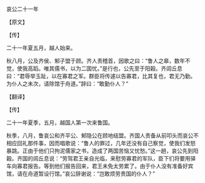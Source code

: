 

哀公二十一年

【原文】

【传】

二十一年夏五月，越人始来。

秋八月，公及齐侯、邾子盟于顾。齐人责稽首，因歌之曰：“鲁人之皋，数年不觉，使我高蹈。唯其儒书，以为二国忧。”是行也，公先至于阳穀。齐闾丘息曰：“君辱举玉趾，以在寡君之军。群臣将传遽以告寡君，比其复也，君无乃勤。为仆人之未次，请除馆于舟道。”辞曰：“敢勤仆人？”

【翻译】

【传】

二十一年夏季，五月，越国人第一次来鲁国。

秋季，八月，鲁哀公和齐平公、邾隐公在顾地结盟。齐国人责备从前叩头而哀公不相应回礼那件事，因而唱歌说：“鲁人的罪过，几年还没有自己察觉，使我们发怒暴跳。正由于他们只拘泥儒家之书，造成了两国苦恼又忧愁。”这一趟，哀公先到阳穀。齐国的闾丘息说：“劳驾君王亲自光临，来慰劳寡君的军队，臣下们将要用驿车向寡君报告。等到他们报告回来，君王未免太劳累了。由于仆人没有准备好宾馆，请在舟道暂设行馆。”哀公辞谢说：“岂敢烦劳贵国的仆人？”

